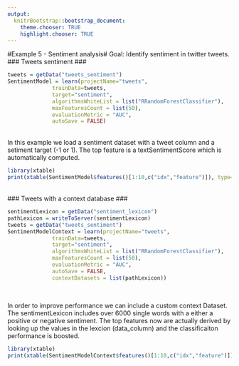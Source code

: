 ```yaml
---
output:
  knitrBootstrap::bootstrap_document:
    theme.chooser: TRUE
    highlight.chooser: TRUE
---
```


<!--
%\VignetteEngine{knitr::rmarkdown}
%\VignetteIndexEntry{Example 5}
%\VignetteDepends{xtable}
-->
#Example 5 - Sentiment analysis#
Goal: Identify sentiment in twitter tweets.
<br>
### Tweets sentiment ###
```r
tweets = getData("tweets_sentiment")
SentimentModel = learn(projectName="tweets",
              trainData=tweets,
              target="sentiment",
              algorithmsWhiteList = list("RRandomForestClassifier"),
              maxFeaturesCount = list(50),
              evaluationMetric = "AUC",
              autoSave = FALSE)
```
<br>
In this example we load a sentiment dataset with a tweet column and a setiment target (-1 or 1). The top feature is a textSentimentScore which is automatically computed.

```r
library(xtable)
print(xtable(SentimentModel$features()[1:10,c("idx","feature")]), type='html', comment=F) 

```

<br>
### Tweets with a context database ###

```r
sentimentLexicon = getData("sentiment_lexicon")
pathLexicon = writeToServer(sentimentLexicon)
tweets = getData("tweets_sentiment")
SentimentModelContext = learn(projectName="tweets",
              trainData=tweets,
              target="sentiment",
              algorithmsWhiteList = list("RRandomForestClassifier"),
              maxFeaturesCount = list(50),
              evaluationMetric = "AUC",
              autoSave = FALSE,
              contextDatasets = list(pathLexicon))

```
<br>

In order to improve performance we can include a custom context Dataset. The sentimentLexicon includes over 6000 single words with a either a positive or negative sentiment. The top features now are actually derived by looking up the values in the lexcion (data_column) and the classificaiton performance is boosted.

```r
library(xtable)
print(xtable(SentimentModelContext$features()[1:10,c("idx","feature")]), type='html', comment=F) 
```
